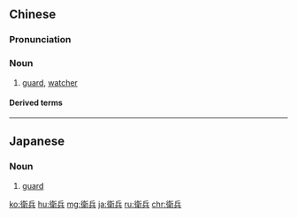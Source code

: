 {{also|衞兵|卫兵}}
==Chinese==
{{zh-forms|s=卫兵|t2=衞兵}}

===Pronunciation===
{{zh-pron
|m=wèibīng
|c=wai6 bing1
|h=pfs=ví-pîn
|mn=ōe-peng/tw:ūi-peng
|cat=n
}}

===Noun===
{{zh-noun}}

# [[guard]], [[watcher]]

====Derived terms====
{{zh-der|紅衛兵}}

----

==Japanese==
{{ja-kanjitab|えい|へい|yomi=o}}

===Noun===
{{ja-noun|えいへい}}

# [[guard]]
#: {{ja-usex|衛兵が門を守っている。|えいへい が もん を まもって いる。|Guards are securing the gate.}}

[[ko:衛兵]]
[[hu:衛兵]]
[[mg:衛兵]]
[[ja:衛兵]]
[[ru:衛兵]]
[[chr:衛兵]]